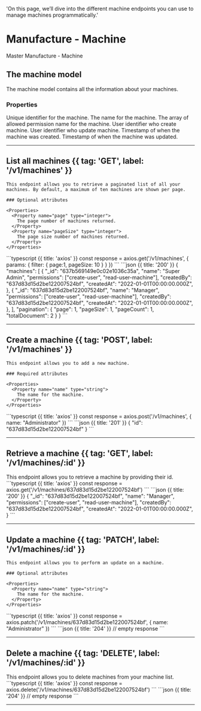   'On this page, we’ll dive into the different machine endpoints you can use to manage machines programmatically.'

# Manufacture - Machine

Master Manufacture - Machine

## The machine model

The machine model contains all the information about your machines.

### Properties

<Properties>
  <Property name="_id" type="string">
    Unique identifier for the machine.
  </Property>
  <Property name="name" type="string">
    The name for the machine.
  </Property>
  <Property name="permissions" type="array<string>">
    The array of allowed permission name for the machine.
  </Property>
  <Property name="createdBy" type="string">
    User identifier who create machine.
  </Property>
  <Property name="createdBy" type="string">
    User identifier who update machine.
  </Property>
  <Property name="createdAt" type="timestamp">
    Timestamp of when the machine was created.
  </Property>
  <Property name="updatedAt" type="timestamp">
    Timestamp of when the machine was updated.
  </Property>
</Properties>

---

## List all machines {{ tag: 'GET', label: '/v1/machines' }}

<Row>
  <Col>

    This endpoint allows you to retrieve a paginated list of all your machines. By default, a maximum of ten machines are shown per page.

    ### Optional attributes

    <Properties>
      <Property name="page" type="integer">
        The page number of machines returned.
      </Property>
      <Property name="pageSize" type="integer">
        The page size number of machines returned.
      </Property>
    </Properties>

  </Col>
  <Col sticky>
    <CodeGroup title="Request" tag="GET" label="/v1/machines">
    ```typescript {{ title: 'axios' }}
    const response = axios.get('/v1/machines', {
      params: {
        filter: {
          page:1,
          pageSize: 10
        }
      }
    })
    ```
    </CodeGroup>
    <CodeGroup title="Response">
    ```json {{ title: '200' }}
    {
      "machines": [
        {
          "_id": "637b569149e0c02e1036c35a",
          "name": "Super Admin",
          "permissions": ["create-user", "read-user-machine"],
          "createdBy": "637d83d15d2be122007524bf",
          "createdAt": "2022-01-01T00:00:00.000Z",
        },
        {
          "_id": "637d83d15d2be122007524bf",
          "name": "Manager",
          "permissions": ["create-user", "read-user-machine"],
          "createdBy": "637d83d15d2be122007524bf",
          "createdAt": "2022-01-01T00:00:00.000Z",
        },
      ],
      "pagination": {
        "page": 1,
        "pageSize": 1,
        "pageCount": 1,
        "totalDocument": 2
      }
    }
    ```
    </CodeGroup>
  </Col>
</Row>

---

## Create a machine {{ tag: 'POST', label: '/v1/machines' }}

<Row>
  <Col>

    This endpoint allows you to add a new machine.

    ### Required attributes

    <Properties>
      <Property name="name" type="string">
        The name for the machine.
      </Property>
    </Properties>
  </Col>
  <Col sticky>
    <CodeGroup title="Request" tag="POST" label="/v1/machines">
    ```typescript {{ title: 'axios' }}
    const response = axios.post('/v1/machines', {
      name: "Administrator"
    })
    ```
    </CodeGroup>
    <CodeGroup title="Response">
    ```json {{ title: '201' }}
    {
      "id": "637d83d15d2be122007524bf"
    }
    ```
    </CodeGroup>
  </Col>
</Row>

---

## Retrieve a machine {{ tag: 'GET', label: '/v1/machines/:id' }}

<Row>
  <Col>
    This endpoint allows you to retrieve a machine by providing their id.
  </Col>
  <Col sticky>
    <CodeGroup title="Request" tag="GET" label="/v1/machines/637d83d15d2be122007524bf">
    ```typescript {{ title: 'axios' }}
    const response = axios.get('/v1/machines/637d83d15d2be122007524bf')
    ```
    </CodeGroup>
    <CodeGroup title="Response">
    ```json {{ title: '200' }}
    {
      "_id": "637d83d15d2be122007524bf",
      "name": "Manager",
      "permissions": ["create-user", "read-user-machine"],
      "createdBy": "637d83d15d2be122007524bf",
      "createdAt": "2022-01-01T00:00:00.000Z",
    }
    ```
    </CodeGroup>
  </Col>
</Row>

---

## Update a machine {{ tag: 'PATCH', label: '/v1/machines/:id' }}

<Row>
  <Col>

    This endpoint allows you to perform an update on a machine.

    ### Optional attributes

    <Properties>
      <Property name="name" type="string">
        The name for the machine.
      </Property>
    </Properties>

  </Col>
  <Col sticky>
    <CodeGroup title="Request" tag="PATCH" label="/v1/machines/637d83d15d2be122007524bf">
    ```typescript {{ title: 'axios' }}
    const response = axios.patch('/v1/machines/637d83d15d2be122007524bf', {
      name: "Administrator"
    })
    ```
    </CodeGroup>
    <CodeGroup title="Response">
    ```json {{ title: '204' }}
    // empty response
    ```
    </CodeGroup>
  </Col>
</Row>

---

## Delete a machine {{ tag: 'DELETE', label: '/v1/machines/:id' }}

<Row>
  <Col>
    This endpoint allows you to delete machines from your machine list.
  </Col>
  <Col sticky>
    <CodeGroup title="Request" tag="DELETE" label="/v1/machines/637d83d15d2be122007524bf">
    ```typescript {{ title: 'axios' }}
    const response = axios.delete('/v1/machines/637d83d15d2be122007524bf')
    ```
    </CodeGroup>
    <CodeGroup title="Response">
    ```json {{ title: '204' }}
    // empty response
    ```
    </CodeGroup>
  </Col>
</Row>

---
